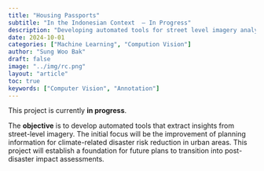 ```yaml
---
title: "Housing Passports"
subtitle: "In the Indonesian Context  – In Progress"
description: "Developing automated tools for street level imagery analysis"
date: 2024-10-01
categories: ["Machine Learning", "Compution Vision"]
author: "Sung Woo Bak"
draft: false
image: "../img/rc.png"
layout: "article"
toc: true
keywords: ["Computer Vision", "Annotation"]
---
```


This project is currently **in progress**.

The **objective** is to develop automated tools that extract insights from street-level imagery. The initial focus will be the improvement of planning information for climate-related disaster risk reduction in urban areas. This project will establish a foundation for future plans to transition into post-disaster impact assessments.